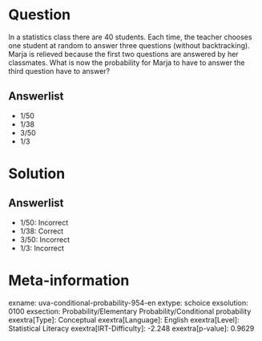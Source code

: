 Question
========

In a statistics class there are 40 students. Each time, the teacher chooses one student at random to answer three questions (without backtracking). Marja is relieved because the first two questions are answered by her classmates. What is now the probability for Marja to have to answer the third question have to answer?

Answerlist
----------

* 1/50
* 1/38
* 3/50
* 1/3

Solution
========

Answerlist
----------

* 1/50: Incorrect
* 1/38: Correct
* 3/50: Incorrect
* 1/3: Incorrect

Meta-information
================
exname: uva-conditional-probability-954-en
extype: schoice
exsolution: 0100
exsection: Probability/Elementary Probability/Conditional probability
exextra[Type]: Conceptual
exextra[Language]: English
exextra[Level]: Statistical Literacy
exextra[IRT-Difficulty]: -2.248
exextra[p-value]: 0.9629
